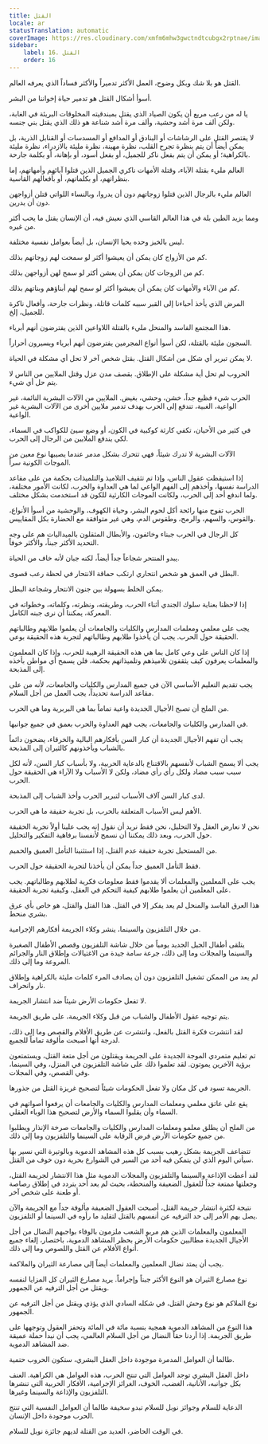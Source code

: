 ```yaml
---
title: القتل
locale: ar
statusTranslation: automatic
coverImage: https://res.cloudinary.com/xmfm6mhw3gwctndtcubgx2rptnae/image/upload/v1740337243/small_cover_educacion_fundamental_a051170f1c.webp
sidebar:
    label: 16. القتل
    order: 16
---
```

القتل هو بلا شك وبكل وضوح، العمل الأكثر تدميراً والأكثر فساداً الذي يعرفه العالم.

أسوأ أشكال القتل هو تدمير حياة إخواننا من البشر.

يا له من رعب مريع أن يكون الصياد الذي يقتل بمبندقيته المخلوقات البريئة في الغابة، ولكن ألف مرة أشد وحشية، وألف مرة أشد شناعة هو ذلك الذي يقتل بني جنسه.

لا يقتصر القتل على الرشاشات أو البنادق أو المدافع أو المسدسات أو القنابل الذرية، بل يمكن أيضاً أن يتم بنظرة تجرح القلب، نظرة مهينة، نظرة مليئة بالازدراء، نظرة مليئة بالكراهية؛ أو يمكن أن يتم بفعل ناكر للجميل، أو بفعل أسود، أو بإهانة، أو بكلمة جارحة.

العالم مليء بقتلة الآباء، وقتلة الأمهات ناكري الجميل الذين قتلوا آبائهم وأمهاتهم، إما بنظراتهم، أو بكلماتهم، أو بأفعالهم القاسية.

العالم مليء بالرجال الذين قتلوا زوجاتهم دون أن يدروا، وبالنساء اللواتي قتلن أزواجهن دون أن يدرين.

ومما يزيد الطين بلة في هذا العالم القاسي الذي نعيش فيه، أن الإنسان يقتل ما يحب أكثر من غيره.

ليس بالخبز وحده يحيا الإنسان، بل أيضاً بعوامل نفسية مختلفة.

كم من الأزواج كان يمكن أن يعيشوا أكثر لو سمحت لهم زوجاتهم بذلك.

كم من الزوجات كان يمكن أن يعشن أكثر لو سمح لهن أزواجهن بذلك.

كم من الآباء والأمهات كان يمكن أن يعيشوا أكثر لو سمح لهم أبناؤهم وبناتهم بذلك.

المرض الذي يأخذ أحباءنا إلى القبر سببه كلمات قاتلة، ونظرات جارحة، وأفعال ناكرة للجميل، إلخ.

هذا المجتمع الفاسد والمنحل مليء بالقتلة اللاواعين الذين يفترضون أنهم أبرياء.

السجون مليئة بالقتلة، لكن أسوأ أنواع المجرمين يفترضون أنهم أبرياء ويسيرون أحراراً.

لا يمكن تبرير أي شكل من أشكال القتل. بقتل شخص آخر لا تحل أي مشكلة في الحياة.

الحروب لم تحل أية مشكلة على الإطلاق. بقصف مدن عزل وقتل الملايين من الناس لا يتم حل أي شيء.

الحرب شيء فظيع جداً، خشن، وحشي، بغيض. الملايين من الآلات البشرية النائمة، غير الواعية، الغبية، تندفع إلى الحرب بهدف تدمير ملايين أخرى من الآلات البشرية غير الواعية.

في كثير من الأحيان، تكفي كارثة كوكبية في الكون، أو وضع سيئ للكواكب في السماء، لكي يندفع الملايين من الرجال إلى الحرب.

الآلات البشرية لا تدرك شيئاً، فهي تتحرك بشكل مدمر عندما يصيبها نوع معين من الموجات الكونية سراً.

إذا استيقظت عقول الناس، وإذا تم تثقيف التلاميذ والتلميذات بحكمة من على مقاعد الدراسة نفسها، وأخذهم إلى الفهم الواعي لما هي العداوة والحرب، لكانت الأمور مختلفة، ولما اندفع أحد إلى الحرب، ولكانت الموجات الكارثية للكون قد استخدمت بشكل مختلف.

الحرب تفوح منها رائحة أكل لحوم البشر، وحياة الكهوف، والوحشية من أسوأ الأنواع، والقوس، والسهم، والرمح، وطقوس الدم، وهي غير متوافقة مع الحضارة بكل المقاييس.

كل الرجال في الحرب جبناء وخائفون، والأبطال المثقلون بالميداليات هم على وجه التحديد الأكثر جبناً، والأكثر خوفاً.

يبدو المنتحر شجاعاً جداً أيضاً، لكنه جبان لأنه خاف من الحياة.

البطل في العمق هو شخص انتحاري ارتكب حماقة الانتحار في لحظة رعب قصوى.

يمكن الخلط بسهولة بين جنون الانتحار وشجاعة البطل.

إذا لاحظنا بعناية سلوك الجندي أثناء الحرب، وطريقته، ونظرته، وكلماته، وخطواته في المعركة، يمكننا أن نرى جبنه الكامل.

يجب على معلمي ومعلمات المدارس والكليات والجامعات أن يعلموا طلابهم وطالباتهم الحقيقة حول الحرب. يجب أن يأخذوا طلابهم وطالباتهم لتجربة هذه الحقيقة بوعي.

إذا كان الناس على وعي كامل بما هي هذه الحقيقة الرهيبة للحرب، وإذا كان المعلمون والمعلمات يعرفون كيف يثقفون تلاميذهم وتلميذاتهم بحكمة، فلن يسمح أي مواطن بأخذه إلى المذبحة.

يجب تقديم التعليم الأساسي الآن في جميع المدارس والكليات والجامعات، لأنه من على مقاعد الدراسة تحديداً، يجب العمل من أجل السلام.

من الملح أن تصبح الأجيال الجديدة واعية تماماً بما هي البربرية وما هي الحرب.

في المدارس والكليات والجامعات، يجب فهم العداوة والحرب بعمق في جميع جوانبها.

يجب أن تفهم الأجيال الجديدة أن كبار السن بأفكارهم البالية والخرقاء، يضحون دائماً بالشباب ويأخذونهم كالثيران إلى المذبحة.

يجب ألا يسمح الشباب لأنفسهم بالاقتناع بالدعاية الحربية، ولا بأسباب كبار السن، لأنه لكل سبب سبب مضاد ولكل رأي رأي مضاد، ولكن لا الأسباب ولا الآراء هي الحقيقة حول الحرب.

لدى كبار السن آلاف الأسباب لتبرير الحرب وأخذ الشباب إلى المذبحة.

الأهم ليس الأسباب المتعلقة بالحرب، بل تجربة حقيقة ما هي الحرب.

نحن لا نعارض العقل ولا التحليل، نحن فقط نريد أن نقول إنه يجب علينا أولاً تجربة الحقيقة حول الحرب، وبعد ذلك يمكننا أن نسمح لأنفسنا برفاهية التفكير والتحليل.

من المستحيل تجربة حقيقة عدم القتل، إذا استثنينا التأمل العميق والحميم.

فقط التأمل العميق جداً يمكن أن يأخذنا لتجربة الحقيقة حول الحرب.

يجب على المعلمين والمعلمات ألا يقدموا فقط معلومات فكرية لطلابهم وطالباتهم. يجب على المعلمين أن يعلموا طلابهم كيفية التحكم في العقل، وكيفية تجربة الحقيقة.

هذا العرق الفاسد والمنحل لم يعد يفكر إلا في القتل. هذا القتل والقتل، هو خاص بأي عرق بشري منحط.

من خلال التلفزيون والسينما، ينشر وكلاء الجريمة أفكارهم الإجرامية.

يتلقى أطفال الجيل الجديد يومياً من خلال شاشة التلفزيون وقصص الأطفال الصغيرة والسينما والمجلات وما إلى ذلك، جرعة سامة جيدة من الاغتيالات وإطلاق النار والجرائم المروعة وما إلى ذلك.

لم يعد من الممكن تشغيل التلفزيون دون أن يصادف المرء كلمات مليئة بالكراهية وإطلاق نار وانحراف.

لا تفعل حكومات الأرض شيئاً ضد انتشار الجريمة.

يتم توجيه عقول الأطفال والشباب من قبل وكلاء الجريمة، على طريق الجريمة.

لقد انتشرت فكرة القتل بالفعل، وانتشرت عن طريق الأفلام والقصص وما إلى ذلك، لدرجة أنها أصبحت مألوفة تماماً للجميع.

تم تعليم متمردي الموجة الجديدة على الجريمة ويقتلون من أجل متعة القتل، ويستمتعون برؤية الآخرين يموتون. لقد تعلموا ذلك على شاشة التلفزيون في المنزل، وفي السينما، وفي القصص، وفي المجلات.

الجريمة تسود في كل مكان ولا تفعل الحكومات شيئاً لتصحيح غريزة القتل من جذورها.

يقع على عاتق معلمي ومعلمات المدارس والكليات والجامعات أن يرفعوا أصواتهم في السماء وأن يقلبوا السماء والأرض لتصحيح هذا الوباء العقلي.

من الملح أن يطلق معلمو ومعلمات المدارس والكليات والجامعات صرخة الإنذار ويطلبوا من جميع حكومات الأرض فرض الرقابة على السينما والتلفزيون وما إلى ذلك.

تتضاعف الجريمة بشكل رهيب بسبب كل هذه المشاهد الدموية وبالوتيرة التي نسير بها سيأتي اليوم الذي لن يتمكن فيه أحد من السير في الشوارع بحرية دون خوف من القتل.

لقد أعطت الإذاعة والسينما والتلفزيون والمجلات الدموية مثل هذا الانتشار لجريمة القتل، وجعلتها ممتعة جداً للعقول الضعيفة والمنحطة، بحيث لم يعد أحد يتردد في إطلاق رصاصة أو طعنة على شخص آخر.

نتيجة لكثرة انتشار جريمة القتل، أصبحت العقول الضعيفة مألوفة جداً مع الجريمة والآن يصل بهم الأمر إلى حد الترفيه عن أنفسهم بالقتل لتقليد ما رأوه في السينما أو التلفزيون.

المعلمون والمعلمات الذين هم مربو الشعب ملزمون بالوفاء بواجبهم النضال من أجل الأجيال الجديدة مطالبين حكومات الأرض بحظر المشاهد الدموية، باختصار، إلغاء جميع أنواع الأفلام عن القتل واللصوص وما إلى ذلك.

يجب أن يمتد نضال المعلمين والمعلمات أيضاً إلى مصارعة الثيران والملاكمة.

نوع مصارع الثيران هو النوع الأكثر جبناً وإجراماً. يريد مصارع الثيران كل المزايا لنفسه ويقتل من أجل الترفيه عن الجمهور.

نوع الملاكم هو نوع وحش القتل، في شكله السادي الذي يؤذي ويقتل من أجل الترفيه عن الجمهور.

هذا النوع من المشاهد الدموية همجية بنسبة مائة في المائة وتحفز العقول وتوجهها على طريق الجريمة. إذا أردنا حقاً النضال من أجل السلام العالمي، يجب أن نبدأ حملة عميقة ضد المشاهد الدموية.

طالما أن العوامل المدمرة موجودة داخل العقل البشري، ستكون الحروب حتمية.

داخل العقل البشري توجد العوامل التي تنتج الحرب، هذه العوامل هي الكراهية. العنف بكل جوانبه، الأنانية، الغضب، الخوف، الغرائز الإجرامية، الأفكار الحربية التي تنشرها التلفزيون والإذاعة والسينما وغيرها.

الدعاية للسلام وجوائز نوبل للسلام تبدو سخيفة طالما أن العوامل النفسية التي تنتج الحرب موجودة داخل الإنسان.

في الوقت الحاضر، العديد من القتلة لديهم جائزة نوبل للسلام.

